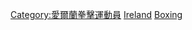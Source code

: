 [[Category:愛爾蘭拳擊運動員|Category:愛爾蘭拳擊運動員]]
[[Category:各國奧運拳擊運動員|Ireland]]
[[Category:爱尔兰夏季奥运运动员|Boxing]]